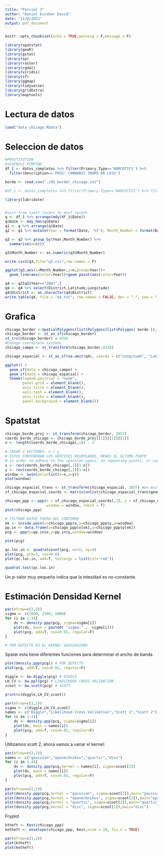 ```yaml
---
title: "Parcial 3"
author: "Daniel Escobar David"
date: "11/8/2021"
output: pdf_document
---
```


```r
knitr::opts_chunk$set(echo = TRUE,warning = F,message = F)
```

```r
library(spatstat)
library(geoR)
library(gstat)
library(sp)
library(raster)
library(rgdal)
library(viridis)
library(sf)
library(ggmap)
library(tidyverse)
library(gridExtra)
library(maptools)
```

# Lectura de datos
```r
load("data_chicago.RData")
```

# Seleccion de datos

```r
#PROSTITUTION
#JUVENILE PIMPING
df_1 <- datos_completos %>% filter(Primary.Type=='NARCOTICS') %>%
  filter(Description=='POSS: CANNABIS 30GMS OR LESS')

borde <- read.csv("./03_border_chicago.txt")

#df_1 <- datos_completos %>% filter(Primary.Type=='NARCOTICS') %>% filter(Description=='CANNABIS PLANT')
```

```r
library(lubridate)


#sort from least recent to most recent 
q <- df_1 %>% arrange(mdy(df_1$Date))
q$Date <- mdy_hms(q$Date)
q1 <- q %>% arrange(q$Date)
q2 <- q1 %>% mutate(Year = format(Date, '%Y'), Month_Number = format(Date, '%m'))

q3 <- q2 %>% group_by(Year,Month_Number) %>% 
  summarise(n=n())

q3$Month_Number <- as.numeric(q3$Month_Number)

write.csv2(q3,file="q3.csv",row.names = F)

ggplot(q3,aes(x=Month_Number,y=n,group=Year))+
  geom_line(aes(color=Year))+geom_point(aes(color=Year))

q4 <- q2[q2$Year=="2007",]
q4 <- q4 %>% select(District,Latitude,Longitude)
q4$District <- as.character(q4$District)
write.table(q4, file = "q4.txt", row.names = FALSE, dec = ".", sep = ";")


```

# Grafica

```r
chicago_border <-SpatialPolygons(list(Polygons(list(Polygon( borde )), "x")))
chicago_border <- st_as_sf(chicago_border)
st_crs(chicago_border) = 4326
#Change coordinate systems
chicago_campo <- st_transform(chicago_border,4326)

chicago_espacial <- st_as_sf(na.omit(q4), coords = c("Longitude", "Latitude"), crs = 4326, agr = "constant")

ggplot() + 
  geom_sf(data = chicago_campo) + 
  geom_sf(data = chicago_espacial) + 
  theme(legend.position = "none",
        panel.grid = element_blank(),
        axis.title = element_blank(),
        axis.text = element_blank(),
        axis.ticks = element_blank(),
        panel.background = element_blank())
```


# Spatstat



```r
chicago_borde_proj <- st_transform(chicago_border, 3857)
coords_borde_chicago <- chicago_borde_proj[[1]][[1]][[1]]
n <- length(coords_borde_chicago[,1]) - 1
 
# CREAR 2 VECTORES: x Y y
# ESTOS CONTENDRAN LOS VERTICES REVERSADOS, MENOS EL ULTIMO PUNTO
# in order to adhere to the spatstat specs: no repeating points, in counter-clockwise order
x <- rev(coords_borde_chicago[,1][1:n])
y <- rev(coords_borde_chicago[,2][1:n])
window <- owin(poly=list(x=x,y=y))
plot(window)

chicago_espacial_trans <- st_transform(chicago_espacial, 3857) #we must transform these too to match our window in BNG
sf_chicago_espacial_coords <- matrix(unlist(chicago_espacial_trans$geometry), ncol = 2, byrow = T)

chicago_ppp <- ppp(x = sf_chicago_espacial_coords[,1], y = sf_chicago_espacial_coords[,2],
                   window = window, check = T)
plot(chicago_ppp)

# FILTRAR DATOS FUERA DEL CONTORNO
ok <- inside.owin(x=chicago_ppp$x,y=chicago_ppp$y,w=window)
pp.in <- data.frame(x=chicago_ppp$x[ok],y=chicago_ppp$y[ok])
pcg <- ppp(x=pp.in$x,y=pp.in$y,window=window)

plot(pcg)

qc.loc.in <- quadratcount(pcg, nx=5, ny=4)
plot(pcg, pch=3, cex=0.6)
plot(qc.loc.in, add=T, textargs = list(col='red'))
```

```r
quadrat.test(qc.loc.in)
```

Un _p_-valor muy pequeño indica que la intesidad es no-constante.


# Estimación Densidad Kernel

```r
par(mfrow=c(1,3))
sigma <- c(1000, 2500, 5000)
for (i in 1:3){
    ds <- density.ppp(pcg, sigma=sigma[i])
    plot(ds, main = paste0( "sigma:" ,  sigma[i]))
    plot(pcg, add=T, cex=0.01, regular=F)
}

# POR DEFECTO ES EL KERNEL GAUSSUSIANO
```


Spatat esta tiene diferentes funciones para determinar el ancho de banda

```r
plot(density.ppp(pcg)) # POR DEFECTO
plot(pcg, add=T, cex=0.01, regular=F) 
```

```r
diggle <- bw.diggle(pcg) # DIGGLE
LH_CV <- bw.ppl(pcg) # LIKELIHOOD CROSS VALIDATION
scoot <- bw.scott(pcg) # SCOTT

print(c(diggle,LH_CV,scoot))
```
```r
par(mfrow=c(2,2))
sigma <- c(diggle,LH_CV,scoot)
names <- c("Diggle","Likelihood Cross Validation","Scott 1","Scott 2")
for (i in 1:4){
    ds <- density.ppp(pcg, sigma=sigma[i])
    plot(ds, main = names[i])
    plot(pcg, add=T, cex=0.01, regular=F)
}
```

 Utilizamos scott 2, ahora vamos a variar el kernel:
 
```r
par(mfrow=c(2,2))
names <- c("gaussian","epanechnikov","quartic","disc")
for (i in 1:4){
    ds <- density.ppp(pcg,kernel = names[i], sigma=scoot[2])
    plot(ds, main = names[i])
    plot(pcg, add=T, cex=0.01, regular=F)
}
```
  

```r
par(mfrow=c(2,2))
plot(density.ppp(pcg,kernel = "gaussian", sigma=scoot[2]),main="gaussian")
plot(density.ppp(pcg,kernel = "epanechnikov", sigma=scoot[2]),main="epanechnikov")
plot(density.ppp(pcg,kernel = "quartic", sigma=scoot[2]),main="quartic")
plot(density.ppp(pcg,kernel = "disc", sigma=scoot[2]),main="disc")
```

Fryplot
```r
ktheft <- Kest(chicago_ppp)
ketheft <- envelope(chicago_ppp, Kest,nsim = 39, fix.n = TRUE)

par(mfrow=c(1,2))
plot(ktheft)
plot(ketheft)
```

